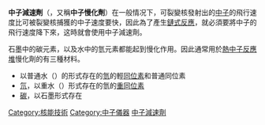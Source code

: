 {{unreferenced|time=2013-08-13T07:33:42+00:00}}
'''中子減速劑'''（{{lang-en|Neutron moderator}}，又稱'''中子慢化劑'''）在一般情况下，可裂變核發射出的[[中子|中子]]的飛行速度比可被裂變核捕獲的中子速度要快，因此為了產生[[鏈式反應|鏈式反應]]，就必須要將中子的飛行速度降下來，这時就會使用中子減速劑。

石墨中的碳元素，以及水中的氫元素都能起到慢化作用。因此通常用於[[熱中子反應堆|熱中子反應堆]]慢化劑的有三種材料。
*以普通水（{{chem|H|2|O}}）的形式存在的[[氫|氫]]的輕[[同位素|同位素]]和普通同位素
*[[氘|氘]]，以重水（{{chem|D|2|O}}）形式存在的氫的[[重同位素|重同位素]]
*[[碳|碳]]，以石墨形式存在

{{核技術}}
{{物理學小作品}}

[[Category:核能技術|Category:核能技術]]
[[Category:中子儀器|Category:中子儀器]]
[[Category:中子減速劑|]]